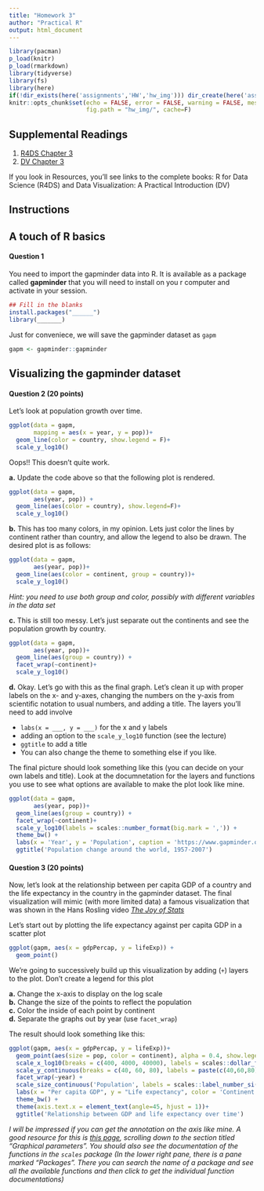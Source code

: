 ```yaml
---
title: "Homework 3"
author: "Practical R"
output: html_document
---
```


```r
library(pacman)
p_load(knitr)
p_load(rmarkdown)
library(tidyverse)
library(fs)
library(here)
if(!dir_exists(here('assignments','HW','hw_img'))) dir_create(here('assignments','HW','hw_img'))
knitr::opts_chunk$set(echo = FALSE, error = FALSE, warning = FALSE, message = F,
                      fig.path = "hw_img/", cache=F)
```

## Supplemental Readings

1. [R4DS Chapter 3](https://r4ds.had.co.nz/data-visualisation.html)
1. [DV Chapter 3](https://socviz.co/makeplot.html#makeplot)

If you look in Resources, you'll see links to the complete books: R for Data Science (R4DS) and Data Visualization: A Practical Introduction (DV)

## Instructions

## A touch of R basics

#### Question 1 

You need to import the gapminder data into R. It is available as a package called **gapminder** that you will need to install on you r computer and activate in your session.

```r
## Fill in the blanks
install.packages("______")
library(_______)

```

Just for conveniece, we will save the gapminder dataset as `gapm`

```r
gapm <- gapminder::gapminder
```


## Visualizing the gapminder dataset

#### Question 2 (20 points)

Let's look at population growth over time. 

```r
ggplot(data = gapm,
       mapping = aes(x = year, y = pop))+
  geom_line(color = country, show.legend = F)+
  scale_y_log10()
```

Oops!! This doesn't quite work. 

**a.** Update the code above so that the following plot is rendered.

```r
ggplot(data = gapm,
       aes(year, pop)) + 
  geom_line(aes(color = country), show.legend=F)+
  scale_y_log10()
```

**b.** This has too many colors, in my opinion. Lets just color the lines by continent rather than country, and allow the legend to also be drawn. The desired plot is as follows:

```r
ggplot(data = gapm,
       aes(year, pop))+
  geom_line(aes(color = continent, group = country))+
  scale_y_log10()
```

_Hint: you need to use both group and color, possibly with different variables in the data set_


**c.** This is still too messy. Let's just separate out the continents and see the population growth by country.
```r
ggplot(data = gapm, 
       aes(year, pop))+
  geom_line(aes(group = country)) + 
  facet_wrap(~continent)+
  scale_y_log10()
```

**d.** Okay. Let's go with this as the final graph. Let's clean it up with proper
labels on the x- and y-axes, changing the numbers on the y-axis from scientific notation to usual numbers, and adding a title. The layers you'll need to add involve

- `labs(x = ___, y = ___)` for the x and y labels
- adding an option to the `scale_y_log10` function (see the lecture)
- `ggtitle` to add a title
- You can also change the theme to something else if you like. 


The final picture should look something like this (you can decide on your own labels and title). Look at the documnetation for the layers and functions you use to see what 
options are available to make the plot look like mine.

```r
ggplot(data = gapm, 
       aes(year, pop))+
  geom_line(aes(group = country)) + 
  facet_wrap(~continent)+
  scale_y_log10(labels = scales::number_format(big.mark = ',')) + 
  theme_bw() + 
  labs(x = 'Year', y = 'Population', caption = 'https://www.gapminder.org/data') +
  ggtitle('Population change around the world, 1957-2007')
```

#### Question 3 (20 points)

Now, let's look at the relationship between per capita GDP of a country and
the life expectancy in the country in the gapminder dataset. The final visualization will mimic (with more limited data) a famous visualization that was shown in the Hans Rosling video *[The Joy of Stats](https://www.youtube.com/watch?v=jbkSRLYSojo)*  

Let's start out by plotting the life expectancy against per capita GDP in a scatter plot

```r
ggplot(gapm, aes(x = gdpPercap, y = lifeExp)) + 
  geom_point()
```

We're going to successively build up this visualization by adding (`+`) layers to the plot. Don't create a legend for this plot

**a.** Change the x-axis to display on the log scale  
**b.** Change the size of the points to reflect the population  
**c.** Color the inside of each point by continent  
**d.** Separate the graphs out by year (use `facet_wrap`)

The result should look something like this:

```r
ggplot(gapm, aes(x = gdpPercap, y = lifeExp))+
  geom_point(aes(size = pop, color = continent), alpha = 0.4, show.legend=T)+
  scale_x_log10(breaks = c(400, 4000, 40000), labels = scales::dollar_format()) + 
  scale_y_continuous(breaks = c(40, 60, 80), labels = paste(c(40,60,80), 'years'))+
  facet_wrap(~year) +
  scale_size_continuous('Population', labels = scales::label_number_si(accuracy = 0.1))+
  labs(x = "Per capita GDP", y = "Life expectancy", color = 'Continent')+
  theme_bw() + 
  theme(axis.text.x = element_text(angle=45, hjust = 1))+
  ggtitle('Relationship between GDP and life expectancy over time')
```

<i>I will be impressed if you can get the annotation on the axis like mine. A good resource for this is [this page](http://www.sthda.com/english/wiki/ggplot2-essentials), scrolling down to the section titled "Graphical parameters". You should also see the documentation of the functions in the `scales` package (In the lower right pane, there is a pane marked "Packages". There you can search the name of a package and see all the available functions and then click to get the individual function documentations)
</i>



